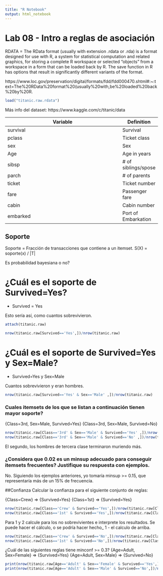 ```yaml
---
title: "R Notebook"
output: html_notebook
---
```


# Lab 08 - Intro a reglas de asociación

RDATA = The RData format (usually with extension .rdata or .rda) is a format designed for use with R, a system for statistical computation and related graphics, for storing a complete R workspace or selected "objects" from a workspace in a form that can be loaded back by R. The save function in R has options that result in significantly different variants of the format. 

https://www.loc.gov/preservation/digital/formats/fdd/fdd000470.shtml#:~:text=The%20RData%20format%20(usually%20with,be%20loaded%20back%20by%20R.

```r
load("titanic.raw.rdata")
```

Más info del dataset: https://www.kaggle.com/c/titanic/data

Variable	| Definition			    | Key						|
--------------------------------------------------------------------|------------
survival	| Survival		  		  | 0 = No, 1 = Yes				|
pclass		| Ticket class		  	| 1 = 1st, 2 = 2nd, 3 = 3rd		| A proxy for socio-economic status (SES). 3rd = Lower
sex			  | Sex					        |								| 
Age			  | Age in years		   	|								| Age is fractional if less than 1. If the age is estimated, is it in the form of xx.5
sibsp		  | # of siblings/spose	|								| / spouses aboard the Titanic	- Brother, sister,../Housband,wife
parch		  | # of parents 	  		|								| / children aboard the Titanic - Mother, father, son, daughter,
ticket		| Ticket number			  |								|
fare		  | Passenger fare	  	|								|
cabin		  | Cabin number			  |								|
embarked	| Port of Embarkation	| C = Cherbourg, Q = Queenstown, S = Southampton

## Soporte
Soporte = Fracción de transacciones que contiene a un itemset.
S(X) = soporte(x) / |T|

Es probabilidad bayesiana o no?

# ¿Cuál es el soporte de Survived=Yes?
* Survived = Yes

Esto sería así, como cuantos sobrevivieron.
```r

attach(titanic.raw)

nrow(titanic.raw[Survived=='Yes',])/nrow(titanic.raw)
```

# ¿Cuál es el soporte de Survived=Yes y Sex=Male?
* Survived=Yes y Sex=Male

Cuantos sobrevivieron y eran hombres. 
```r
nrow(titanic.raw[Survived=='Yes' & Sex=='Male' ,])/nrow(titanic.raw)
```


### Cuales itemsets de los que se listan a continuación tienen mayor soporte?
{Class=3rd, Sex=Male, Survived=Yes}
{Class=3rd, Sex=Male, Survived=No}

```r
nrow(titanic.raw[Class=='3rd' & Sex=='Male' & Survived=='Yes' ,])/nrow(titanic.raw)
nrow(titanic.raw[Class=='3rd' & Sex=='Male' & Survived=='No' ,])/nrow(titanic.raw)
```

El segundo, los hombres de tercera clase terminaron muriendo más.


### ¿Considera que 0.02 es un minsup adecuado para conseguir itemsets frecuentes? Justifique su respuesta con ejemplos.
No. Siguiendo los ejemplos anteriores, yo tomaría minsup >= 0.15, que representaría más de un 15% de frecuencia.

##Confianza
Calcular la confianza para el siguiente conjunto de reglas:

{Class=Crew} => {Survived=Yes}
{Class=1st} => {Survived=Yes}

```r
nrow(titanic.raw[Class=='Crew' & Survived=='Yes',])/nrow(titanic.raw[Class=='Crew',])
nrow(titanic.raw[Class=='1st' & Survived=='Yes',])/nrow(titanic.raw[Class=='1st',])
```

Para 1 y 2 calcule para los no sobrevivientes e interprete los resultados.
Se puede hacer el cálculo, o se podría hacer hecho_ 1 - el calculo de arriba.
```r
nrow(titanic.raw[Class=='Crew' & Survived=='No',])/nrow(titanic.raw[Class=='Crew',])
nrow(titanic.raw[Class=='1st' & Survived=='No',])/nrow(titanic.raw[Class=='1st',])
```

¿Cuál de las siguientes reglas tiene minconf >= 0.3?
{Age=Adult, Sex=Female} => {Survived=Yes}
{Age=Adult, Sex=Male} => {Survived=No}


```r
print(nrow(titanic.raw[Age=='Adult' & Sex=='Female' & Survived=='Yes',])/nrow(titanic.raw[Age=='Adult' & Sex=='Female',]))
print(nrow(titanic.raw[Age=='Adult' & Sex=='Male' & Survived=='No',])/nrow(titanic.raw[Age=='Adult' & Sex=='Male',]))
```
